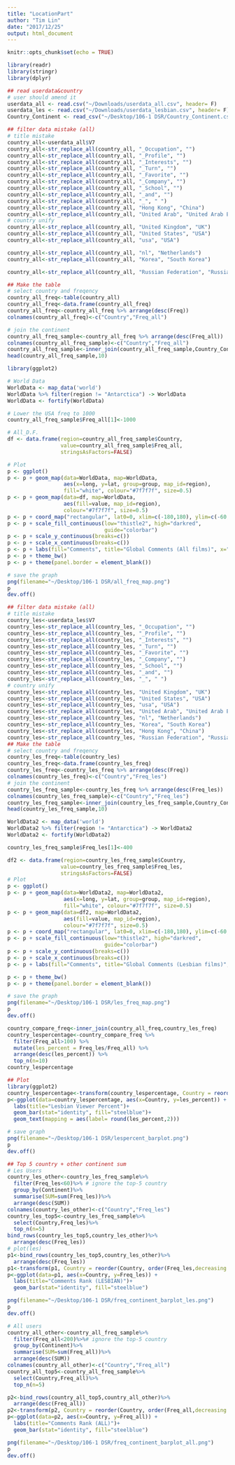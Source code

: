 ```yaml
---
title: "LocationPart"
author: "Tim Lin"
date: "2017/12/25"
output: html_document
---
```

```r
knitr::opts_chunk$set(echo = TRUE)
```

```r
library(readr)
library(stringr)
library(dplyr)

## read userdata&country
# user should amend it
userdata_all <- read.csv("~/Downloads/userdata_all.csv", header= F)
userdata_les <- read.csv("~/Downloads/userdata_lesbian.csv", header= F)
Country_Continent <- read_csv("~/Desktop/106-1 DSR/Country_Continent.csv")
```

```r
## filter data mistake (all)
# title mistake
country_all<-userdata_all$V7
country_all<-str_replace_all(country_all, "_Occupation", "")
country_all<-str_replace_all(country_all, "_Profile", "")
country_all<-str_replace_all(country_all, "_Interests", "")
country_all<-str_replace_all(country_all, "_Turn", "")
country_all<-str_replace_all(country_all, "_Favorite", "")
country_all<-str_replace_all(country_all, "_Company", "")
country_all<-str_replace_all(country_all, "_School", "")
country_all<-str_replace_all(country_all, "_and", "")
country_all<-str_replace_all(country_all, "_", " ")
country_all<-str_replace_all(country_all, "Hong Kong", "China")
country_all<-str_replace_all(country_all, "United Arab", "United Arab Emirates")
# country unify
country_all<-str_replace_all(country_all, "United Kingdom", "UK")
country_all<-str_replace_all(country_all, "United States", "USA")
country_all<-str_replace_all(country_all, "usa", "USA")

country_all<-str_replace_all(country_all, "nl", "Netherlands")
country_all<-str_replace_all(country_all, "Korea", "South Korea")

country_all<-str_replace_all(country_all, "Russian Federation", "Russia")

## Make the table 
# select country and freqency
country_all_freq<-table(country_all)
country_all_freq<-data.frame(country_all_freq)
country_all_freq<-country_all_freq %>% arrange(desc(Freq))
colnames(country_all_freq)<-c("Country","Freq_all")

# join the continent
country_all_freq_sample<-country_all_freq %>% arrange(desc(Freq_all))
colnames(country_all_freq_sample)<-c("Country","Freq_all")
country_all_freq_sample<-inner_join(country_all_freq_sample,Country_Continent)
head(country_all_freq_sample,10)
```

```r
library(ggplot2)

# World Data
WorldData <- map_data('world')
WorldData %>% filter(region != "Antarctica") -> WorldData
WorldData <- fortify(WorldData)

# Lower the USA freq to 1000
country_all_freq_sample$Freq_all[1]<-1000

# All_D.F.
df <- data.frame(region=country_all_freq_sample$Country, 
                 value=country_all_freq_sample$Freq_all, 
                 stringsAsFactors=FALSE)

# Plot
p <- ggplot()
p <- p + geom_map(data=WorldData, map=WorldData,
                  aes(x=long, y=lat, group=group, map_id=region),
                  fill="white", colour="#7f7f7f", size=0.5)
p <- p + geom_map(data=df, map=WorldData,
                  aes(fill=value, map_id=region),
                  colour="#7f7f7f", size=0.5)
p <- p + coord_map("rectangular", lat0=0, xlim=c(-180,180), ylim=c(-60, 90))
p <- p + scale_fill_continuous(low="thistle2", high="darkred", 
                               guide="colorbar")
p <- p + scale_y_continuous(breaks=c())
p <- p + scale_x_continuous(breaks=c())
p <- p + labs(fill="Comments", title="Global Comments (All films)", x="", y="")
p <- p + theme_bw()
p <- p + theme(panel.border = element_blank())

# save the graph
png(filename="~/Desktop/106-1 DSR/all_freq_map.png")
p 
dev.off()
```

```r

## filter data mistake (all)
# title mistake
country_les<-userdata_les$V7
country_les<-str_replace_all(country_les, "_Occupation", "")
country_les<-str_replace_all(country_les, "_Profile", "")
country_les<-str_replace_all(country_les, "_Interests", "")
country_les<-str_replace_all(country_les, "_Turn", "")
country_les<-str_replace_all(country_les, "_Favorite", "")
country_les<-str_replace_all(country_les, "_Company", "")
country_les<-str_replace_all(country_les, "_School", "")
country_les<-str_replace_all(country_les, "_and", "")
country_les<-str_replace_all(country_les, "_", " ")
# country unify
country_les<-str_replace_all(country_les, "United Kingdom", "UK")
country_les<-str_replace_all(country_les, "United States", "USA")
country_les<-str_replace_all(country_les, "usa", "USA")
country_les<-str_replace_all(country_les, "United Arab", "United Arab Emirates")
country_les<-str_replace_all(country_les, "nl", "Netherlands")
country_les<-str_replace_all(country_les, "Korea", "South Korea")
country_les<-str_replace_all(country_les, "Hong Kong", "China")
country_les<-str_replace_all(country_les, "Russian Federation", "Russia")
## Make the table 
# select country and freqency
country_les_freq<-table(country_les)
country_les_freq<-data.frame(country_les_freq)
country_les_freq<-country_les_freq %>% arrange(desc(Freq))
colnames(country_les_freq)<-c("Country","Freq_les")
# join the continent
country_les_freq_sample<-country_les_freq %>% arrange(desc(Freq_les))
colnames(country_les_freq_sample)<-c("Country","Freq_les")
country_les_freq_sample<-inner_join(country_les_freq_sample,Country_Continent)
head(country_les_freq_sample,10)
```

```r

WorldData2 <- map_data('world')
WorldData2 %>% filter(region != "Antarctica") -> WorldData2
WorldData2 <- fortify(WorldData2)

country_les_freq_sample$Freq_les[1]<-400

df2 <- data.frame(region=country_les_freq_sample$Country, 
                 value=country_les_freq_sample$Freq_les, 
                 stringsAsFactors=FALSE)
# Plot
p <- ggplot()
p <- p + geom_map(data=WorldData2, map=WorldData2,
                  aes(x=long, y=lat, group=group, map_id=region),
                  fill="white", colour="#7f7f7f", size=0.5)
p <- p + geom_map(data=df2, map=WorldData2,
                  aes(fill=value, map_id=region),
                  colour="#7f7f7f", size=0.5)
p <- p + coord_map("rectangular", lat0=0, xlim=c(-180,180), ylim=c(-60, 90))
p <- p + scale_fill_continuous(low="thistle2", high="darkred", 
                               guide="colorbar")
p <- p + scale_y_continuous(breaks=c())
p <- p + scale_x_continuous(breaks=c())
p <- p + labs(fill="Comments", title="Global Comments (Lesbian films)", x="", y="")

p <- p + theme_bw()
p <- p + theme(panel.border = element_blank())

# save the graph
png(filename="~/Desktop/106-1 DSR/les_freq_map.png")
p 
dev.off()

```


```r
country_compare_freq<-inner_join(country_all_freq,country_les_freq)
country_lespercentage<-country_compare_freq %>% 
  filter(Freq_all>100) %>% 
  mutate(les_percent = Freq_les/Freq_all) %>%
  arrange(desc(les_percent)) %>%
  top_n(n=10)
country_lespercentage

## Plot
library(ggplot2)
country_lespercentage<-transform(country_lespercentage, Country = reorder(Country, order(les_percent,decreasing = TRUE)))
p<-ggplot(data=country_lespercentage, aes(x=Country, y=les_percent)) +
  labs(title="Lesbian Viewer Percent")+
  geom_bar(stat="identity", fill="steelblue")+
  geom_text(mapping = aes(label= round(les_percent,2)))

# save graph
png(filename="~/Desktop/106-1 DSR/lespercent_barplot.png")
p 
dev.off()

```


```r
## Top 5 country + other continent sum
# Les Users
country_les_other<-country_les_freq_sample%>% 
  filter(Freq_les<60)%>% # ignore the top-5 country
  group_by(Continent)%>%
  summarise(SUM=sum(Freq_les))%>%
  arrange(desc(SUM))
colnames(country_les_other)<-c("Country","Freq_les")
country_les_top5<-country_les_freq_sample%>%
  select(Country,Freq_les)%>%
  top_n(n=5)
bind_rows(country_les_top5,country_les_other)%>%
  arrange(desc(Freq_les))
# plot(les)
p1<-bind_rows(country_les_top5,country_les_other)%>%
  arrange(desc(Freq_les))
p1<-transform(p1, Country = reorder(Country, order(Freq_les,decreasing = TRUE)))
p<-ggplot(data=p1, aes(x=Country, y=Freq_les)) +
  labs(title="Comments Rank (LESBIAN)")+
  geom_bar(stat="identity", fill="steelblue")

png(filename="~/Desktop/106-1 DSR/freq_continent_barplot_les.png")
p 
dev.off()

```


```r
# All users
country_all_other<-country_all_freq_sample%>% 
  filter(Freq_all<200)%>%# ignore the top-5 country
  group_by(Continent)%>%
  summarise(SUM=sum(Freq_all))%>%
  arrange(desc(SUM))
colnames(country_all_other)<-c("Country","Freq_all")
country_all_top5<-country_all_freq_sample%>%
  select(Country,Freq_all)%>%
  top_n(n=5)

p2<-bind_rows(country_all_top5,country_all_other)%>%
  arrange(desc(Freq_all))
p2<-transform(p2, Country = reorder(Country, order(Freq_all,decreasing = TRUE)))
p<-ggplot(data=p2, aes(x=Country, y=Freq_all)) +
  labs(title="Comments Rank (ALL)")+
  geom_bar(stat="identity", fill="steelblue")

png(filename="~/Desktop/106-1 DSR/freq_continent_barplot_all.png")
p 
dev.off()
```
